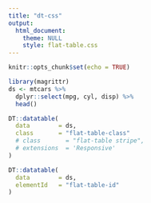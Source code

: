 ```yaml
---
title: "dt-css"
output: 
  html_document:
    theme: NULL
    style: flat-table.css
---
```


```r
knitr::opts_chunk$set(echo = TRUE)
```

```r
library(magrittr)
ds <- mtcars %>% 
  dplyr::select(mpg, cyl, disp) %>% 
  head() 

DT::datatable(
  data        = ds,
  class       = "flat-table-class"
  # class       = "flat-table stripe",
  # extensions  = 'Responsive'
)

DT::datatable(
  data        = ds,
  elementId   = "flat-table-id"
)
```
